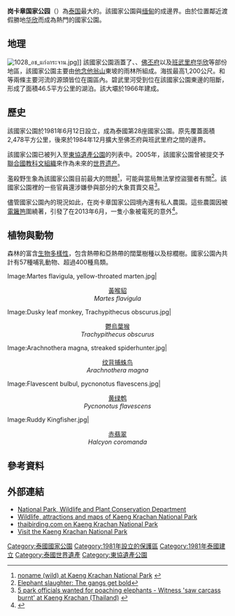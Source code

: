 {{Infobox Protected area
| name = 岗卡章国家公园
| iucn_category = II
| photo = Kaeng Krachan.jpg
| photo_caption = 
| map = Thailand
| map_caption = 岗卡章国家公园在[[泰国|泰国]]的位置
| map_width = 
| relief = 1
| location = {{THA}}[[佛丕府|佛丕府]]、[[班武里府|班武里府]]
| nearest_city = [[碧武里|碧武里]]
| lat_d = 12
| lat_m = 45
| lat_s = 00
| lat_NS = N
| long_d = 99
| long_m = 36
| long_s = 00
| long_EW = E
| established = 1981年6月12日
| embedded1={{designation list | embed=yes
   | designation1=WHS
   | designation1_offname = 崗卡章森林保護區
   | designation1_date = 2021
   | designation1_type = 自然
   | designation1_criteria = (x)
   | designation1_number = [https://whc.unesco.org/en/list/1461 1461]
   | designation1_free1name = 國家
   | designation1_free1value = {{THA}}
   | designation1_free2name = 地區
   | designation1_free2value = [[亚洲和太平洋地区世界遗产列表|亚洲和太平洋地区]]
}}
| coordinates = {{coords|12|45|0|N|99|36|0|E|display=inline, title}}
| area = 2,914.7 km<sup>2</sup>（18,000[[萊_(泰國)|萊]]）
| visitation_num = 
| visitation_year = 
| governing_body = 
}}
'''岗卡章国家公园'''（{{lang-th|อุทยานแห่งชาติแก่งกระจาน}}）為[[泰国|泰国]]最大的{{le|泰國國家公園列表|List of national parks of Thailand|國家公園}}。該國家公園與[[缅甸|缅甸]]的{{le|德林達依自然保護區|Tanintharyi Nature Reserve}}成邊界。由於位置鄰近渡假勝地[[华欣|华欣]]而成為熱門的國家公園。

==地理==
[[File:1028_อช_แก่งกระจาน.jpg|thumb]]]]
該國家公園涵蓋了{{le|儂亞邦縣|Nong Ya Plong District}}、{{le|崗卡章縣|Kaeng Krachan District}}、[[佛丕府|佛丕府]]{{le|他央縣|Tha Yang District}}以及[[班武里府|班武里府]][[华欣|华欣]]等部份地區，該國家公園主要由[[他念他翁山|他念他翁山]]東坡的雨林所組成。海拔最高1,200公尺。{{le|攀武里河|Pranburi River}}和{{le|碧武里河|Phetchaburi River}}等兩條主要河流的源頭皆位在園區內。碧武里河受到位在該國家公園東邊的{{le|崗卡章大壩|Kaeng Krachan Dam}}阻斷，形成了面積46.5平方公里的湖泊。該大壩於1966年建成。

==歷史==
該國家公園於1981年6月12日設立，成為泰國第28座國家公園。原先覆蓋面積2,478平方公里，後來於1984年12月擴大至佛丕府與班武里府之間的邊界。

該國家公園已被列入至[[東協遺產公園|東協遺產公園]]的列表中。2005年，該國家公園曾被提交予[[聯合國教科文組織|聯合國教科文組織]]來作為未來的[[世界遗产|世界遗产]]。

濫殺野生象為該國家公園目前最大的問題<ref>[http://www.elephant.se/database2.php?elephant_id=10636 noname (wild) at Kaeng Krachan National Park]  {{webarchive|url=https://web.archive.org/web/20140529090609/http://www.elephant.se/database2.php?elephant_id=10636 |date=2014-05-29 }}</ref>，可能與當局無法掌控盜獵者有關<ref>[http://www.bangkokpost.com/news/investigation/348482/elephant-continues-in-countrys-largest-park Elephant slaughter: The gangs get bold]</ref>。該國家公園裡的一些官員還涉嫌參與部分的大象買賣交易<ref>[http://www.savetheelephants.org/news-reader/items/id-5-park-officials-wanted-for-poaching-elephants-witness-saw-carcass-burnt-at-kaeng-krachan-40thailand41.html 5 park officials wanted for poaching elephants - Witness 'saw carcass burnt' at Kaeng Krachan (Thailand)] {{webarchive|url=https://web.archive.org/web/20130823070752/http://www.savetheelephants.org/news-reader/items/id-5-park-officials-wanted-for-poaching-elephants-witness-saw-carcass-burnt-at-kaeng-krachan-40thailand41.html |date=2013-08-23 }}</ref>。

儘管國家公園內的現況如此，在岗卡章国家公园境內還有私人農園。這些農園因被[[電籬笆|電籬笆]]圍繞著，引發了在2013年6月，一隻小象被電死的意外<ref>{{Cite web |url=http://www.nationmultimedia.com/national/Young-elephant-dies-in-fatal-electrocution-30208301.html |title=The Nation - Young elephant dies in fatal electrocution |accessdate=2016-01-25 |archive-date=2016-02-02 |archive-url=https://web.archive.org/web/20160202111901/http://www.nationmultimedia.com/national/Young-elephant-dies-in-fatal-electrocution-30208301.html |dead-url=no }}</ref>。

==植物與動物 ==
森林的{{le|熱帶植被|tropical vegetation}}富含[[生物多樣性|生物多樣性]]，包含熱帶和亞熱帶的闊葉樹種以及棕櫚樹。國家公園內共計有57種哺乳動物、超過400種鳥類。

<gallery>
Image:Martes flavigula, yellow-throated marten.jpg| <center>[[黃喉貂|黃喉貂]]<br>''Martes flavigula''</center>
Image:Dusky leaf monkey, Trachypithecus obscurus.jpg|<center>[[鬱烏葉猴|鬱烏葉猴]]<br>''Trachypithecus obscurus''</center>
Image:Arachnothera magna, streaked spiderhunter.jpg| <center>[[纹背捕蛛鸟|纹背捕蛛鸟]]<br>''Arachnothera magna''</center>
Image:Flavescent bulbul, pycnonotus flavescens.jpg| <center>[[黄绿鹎|黄绿鹎]]<br>''Pycnonotus flavescens''</center>
Image:Ruddy Kingfisher.jpg|<center>[[赤翡翠|赤翡翠]]<br>''Halcyon coromanda''</center>
</gallery>

==參考資料==
{{reflist}}

==外部連結==
{{commonscat|Kaeng Krachan National Park}}
*[https://web.archive.org/web/20160508131315/http://www.dnp.go.th/parkreserve/asp/style1/default.asp?npid=113&lg=2 National Park, Wildlife and Plant Conservation Department]
*[http://www.thainationalparks.com/kaeng-krachan-national-park Wildlife, attractions and maps of Kaeng Krachan National Park] {{Wayback|url=http://www.thainationalparks.com/kaeng-krachan-national-park |date=20160206151238 }}
*[http://www.thaibirding.com/locations/west/kk.htm thaibirding.com on Kaeng Krachan National Park] {{Wayback|url=http://www.thaibirding.com/locations/west/kk.htm |date=20160209052736 }}
*[https://web.archive.org/web/20110127085416/http://www.d-looks.com/thailand-social-network/blog/show/blog-18161.html Visit the Kaeng Krachan National Park]

{{泰國世界遺產}}{{東協遺產公園}}
[[Category:泰國國家公園|Category:泰國國家公園]]
[[Category:1981年設立的保護區|Category:1981年設立的保護區]]
[[Category:1981年泰國建立|Category:1981年泰國建立]]
[[Category:泰國世界遺產|Category:泰國世界遺產]]
[[Category:東協遺產公園|Category:東協遺產公園]]